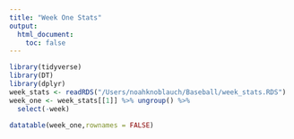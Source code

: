 ```yaml
---
title: "Week One Stats"
output: 
  html_document:
    toc: false
---
```



```r
library(tidyverse)
library(DT)
library(dplyr)
week_stats <- readRDS("/Users/noahknoblauch/Baseball/week_stats.RDS")
week_one <- week_stats[[1]] %>% ungroup() %>%
  select(-week)

```

```r
datatable(week_one,rownames = FALSE)
```
